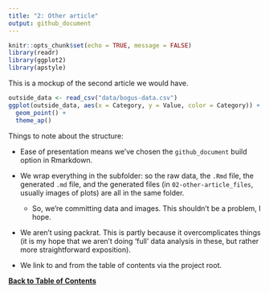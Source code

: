 ```yaml
---
title: "2: Other article"
output: github_document
---
```


```r
knitr::opts_chunk$set(echo = TRUE, message = FALSE)
library(readr)
library(ggplot2)
library(apstyle)
```

This is a mockup of the second article we would have.

```r
outside_data <- read_csv("data/bogus-data.csv")
ggplot(outside_data, aes(x = Category, y = Value, color = Category)) + 
  geom_point() + 
  theme_ap()
```

Things to note about the structure:

* Ease of presentation means we've chosen the `github_document` build option in Rmarkdown.

* We wrap everything in the subfolder: so the raw data, the `.Rmd` file, the generated `.md` file, and the generated files (in `02-other-article_files`, usually images of plots) are all in the same folder.

  * So, we're committing data and images. This shouldn't be a problem, I hope.

* We aren't using packrat. This is partly because it overcomplicates things (it is my hope that we aren't doing 'full' data analysis in these, but rather more straightforward exposition).

* We link to and from the table of contents via the project root.

[**Back to Table of Contents**](https://github.com/larryfenn/Testing-GitHub-Markdown)
